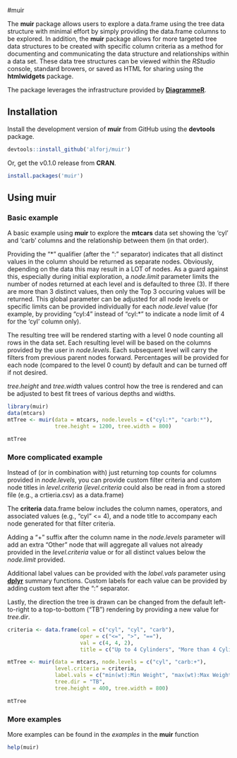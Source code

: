 #muir

The **muir** package allows users to explore a data.frame using the tree data structure with minimal effort by simply providing the data.frame columns to be explored. In addition, the **muir** package allows for more targeted tree data structures to be created with specific column criteria as a method for documenting and communicating the data structure and relationships within a data set. These data tree structures can be viewed within the *RStudio* console, standard browers, or saved as HTML for sharing using the **htmlwidgets** package.

The package leverages the infrastructure provided by [**DiagrammeR**](http://rich-iannone.github.io/DiagrammeR/).

## Installation

Install the development version of **muir** from GitHub using the **devtools** package.

```r
devtools::install_github('alforj/muir')
```

Or, get the v0.1.0 release from **CRAN**.

```r
install.packages('muir')
```

## Using muir

### Basic example
A basic example using **muir** to explore the **mtcars** data set showing the 'cyl' and 'carb' columns
and the relationship between them (in that order). 

Providing the "\*" qualifier (after the ":" separator) indicates that all distinct values in the column
should be returned as separate nodes. Obviously, depending on the data this may result in a LOT of nodes.
As a guard against this, especially during initial exploration, a *node.limit* parameter limits the 
number of nodes returned at each level and is defaulted to three (3). If there are more than 3 distinct
values, then only the Top 3 occuring values will be returned. This global parameter can be adjusted for all node levels or specific limits can be provided individually for each *node.level* value (for example, by providing "cyl:4" instead of "cyl:*" to indicate a 
node limit of 4 for the 'cyl' column only).

The resulting tree will be rendered starting with a level 0 node counting all rows in the data set. Each resulting level will be based on the columns provided by the user in *node.levels*. Each subsequent level will carry the filters from previous parent nodes forward. Percentages will be provided for each node (compared to the level 0 count) by default and can be turned off if not desired.

*tree.height* and *tree.width* values control how the tree is rendered and can be adjusted to best fit trees of various depths and widths.

```r
library(muir)
data(mtcars)
mtTree <- muir(data = mtcars, node.levels = c("cyl:*", "carb:*"), 
               tree.height = 1200, tree.width = 800)

mtTree
```


### More complicated example
Instead of (or in combination with) just returning top counts for columns provided in *node.levels*,
you can provide custom filter criteria and custom node titles in *level.criteria*
(*level.criteria* could also be read in from a stored file (e.g., a crtieria.csv) as a data.frame)

The **criteria** data.frame below includes the column names, operators, and associated values 
(e.g., "cyl" <= 4), and a node title to accompany each node generated for that filter criteria. 

Adding a "+" suffix after the column name in the *node.levels* parameter will add an extra 
"Other" node that will aggregate all values not already provided in the *level.criteria* value 
or for all distinct values below the *node.limit* provided.

Additional label values can be provided with the *label.vals* parameter using 
[**dplyr**](https://github.com/hadley/dplyr) summary functions. Custom labels for each value 
can be provided by adding custom text after the ":" separator. 

Lastly, the direction the tree is drawn can be changed from the default left-to-right to a 
top-to-bottom ("TB") rendering by providing a new value for *tree.dir*.

```r
criteria <- data.frame(col = c("cyl", "cyl", "carb"),
                       oper = c("<=", ">", "=="),
                       val = c(4, 4, 2),
                       title = c("Up to 4 Cylinders", "More than 4 Cylinders", "2 Carburetors"))

mtTree <- muir(data = mtcars, node.levels = c("cyl", "carb:+"),
               level.criteria = criteria,
               label.vals = c("min(wt):Min Weight", "max(wt):Max Weight"),
               tree.dir = "TB",
               tree.height = 400, tree.width = 800)

mtTree
```


### More examples

More examples can be found in the *examples* in the **muir** function

```r
help(muir)
```
